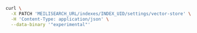 <CodeGroup>

```bash cURL
curl \
  -X PATCH 'MEILISEARCH_URL/indexes/INDEX_UID/settings/vector-store' \
  -H 'Content-Type: application/json' \
  --data-binary '"experimental"'
```
</CodeGroup>